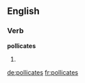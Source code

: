 ==English==

===Verb===
'''pollicates'''

# {{third-person singular of|pollicate}}

[[de:pollicates]]
[[fr:pollicates]]